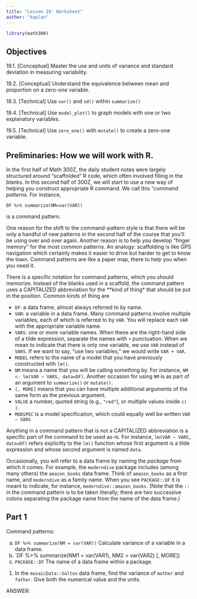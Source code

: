 ```yaml
---
title: "Lesson 19: Worksheet"
author: "kaplan"
---
```


```r
library(math300)
```

## Objectives

19.1. [Conceptual] Master the use and units of variance and standard deviation in measuring variability.

19.2. [Conceptual] Understand the equivalence between mean and proportion on a zero-one variable.

19.3. [Technical] Use `var()` and `sd()` within `summarize()`

19.4. [Technical] Use `model_plot()` to graph models with one or two explanatory variables.

19.5. [Technical] Use `zero_one()` with `mutate()` to create a zero-one variable.


## Preliminaries: How we will work with R.

In the first half of Math 300Z, the daily student notes were largely structured around "scaffolded" R code, which often involved filling in the blanks. In this second half of 300Z, we will start to use a new way of helping you construct appropriate R command. We call this "*command patterns.* For instance, 

    DF %>% summarize(NM=var(VAR)) 
is a command pattern.

One reason for the shift to the command-pattern style is that there will be only a handful of new patterns in the second half of the course that you'll be using over and over again. Another reason is to help you develop "finger memory" for the most common patterns. An analogy: scaffolding is like GPS navigation which certainly makes it easier to drive but harder to get to know the town. Command patterns are like a paper map, there to help you when you need it.

There is a specific notation for command patterns, which you should memorize. Instead of the blanks used in a scaffold, the command pattern uses a CAPITALIZED abbreviation for the **kind of thing* that should be put in the position. Common kinds of thing are

- `DF`: a data frame, almost always referred to by name.
- `VAR`: a variable in a data frame. Many command patterns involve multiple variables, each of which is referred to by `VAR`. You will replace each `VAR` with the appropriate variable name.
- `VARS`: one or more variable names. When these are the right-hand side of a tilde expression, separate the names with `+` punctuation. When we mean to indicate that there is only one variable, we use `VAR` instead of `VARS`. If we want to say, "use two variables," we would write `VAR + VAR`.
- `MODEL` refers to the name of a model that you have previously constructed with `lm()`.
- `NM` means a name that you will be calling something by. For instance, `NM <- lm(VAR ~ VARS, data=DF)`. Another occasion for using `NM` is as part of an argument to `summarize()` or `mutate()`.
- `[, MORE]` means that you can have multiple additional arguments of the same form as the previous argument. 
- `VALUE` a number, quoted string (e.g., `"red"`), or multiple values inside `c( )`. 
- `MODSPEC` is a model specification, which could equally well be written `VAR ~ VARS`


Anything in a command pattern that is not a CAPITALIZED abbreviation is a specific part of the command to be used as-is. For instance, `lm(VAR ~ VARS, data=DF)` refers explicitly to the `lm()` function whose first argument is a tilde expression and whose second argument is named `data`.

Occasionally, you will refer to a data frame by naming the *package* from which it comes. For example, the `moderndive` package includes (among many others) the `amazon_books` data frame. Think of `amazon_books` as a first name, and `moderndive` as a family name. When you see `PACKAGE::DF` it is meant to indicate, for instance, `moderndive::amazon_books`. (Note that the `::` in the command pattern is to be taken literally; there are two successive colons separating the package name from the name of the data frame.)


## Part 1

Command patterns: 

a. `DF %>% summarize(NM = var(VAR))`  Calculate variance of a variable in a data frame.
b. `DF %>% summarize(NM1 = var(VAR1), NM2 = var(VAR2) [, MORE])
c. `PACKAGE::DF` The name of a data frame within a package.

1. In the `mosaicData::Galton` data frame, find the variance of `mother` and `father`. Give both the numerical value and the units.

ANSWER: 
